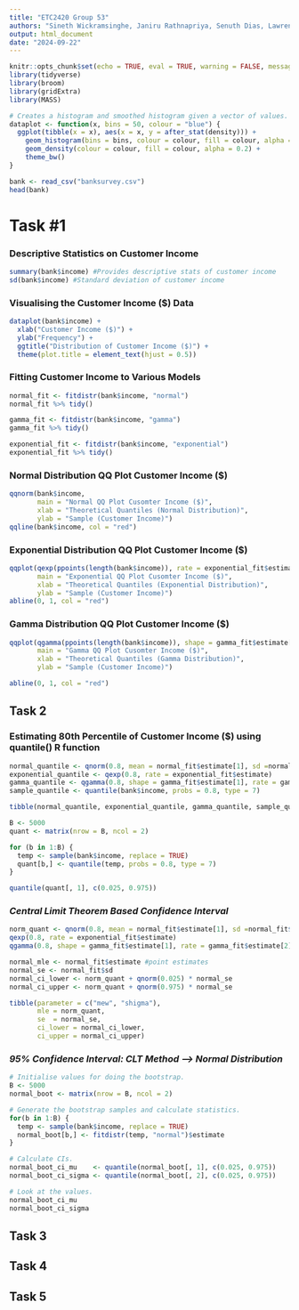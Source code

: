 ---
title: "ETC2420 Group 53"
authors: "Sineth Wickramsinghe, Janiru Rathnapriya, Senuth Dias, Lawrence"
output: html_document
date: "2024-09-22"
---

```{r setup, include=FALSE}
knitr::opts_chunk$set(echo = TRUE, eval = TRUE, warning = FALSE, message = FALSE, error = FALSE)
library(tidyverse)
library(broom)
library(gridExtra)
library(MASS)

# Creates a histogram and smoothed histogram given a vector of values.
dataplot <- function(x, bins = 50, colour = "blue") {
  ggplot(tibble(x = x), aes(x = x, y = after_stat(density))) +
    geom_histogram(bins = bins, colour = colour, fill = colour, alpha = 0.2) +
    geom_density(colour = colour, fill = colour, alpha = 0.2) +
    theme_bw()
}
```

```{r Reading Bank Survey Data}
bank <- read_csv("banksurvey.csv")
head(bank)
```

# **Task #1**

### Descriptive Statistics on Customer Income

```{r Descriptive Statistics}

summary(bank$income) #Provides descriptive stats of customer income 
sd(bank$income) #Standard deviation of customer income 
```
### Visualising the Customer Income ($) Data 

```{r Visualising Data}
dataplot(bank$income) + 
  xlab("Customer Income ($)") + 
  ylab("Frequency") + 
  ggtitle("Distribution of Customer Income ($)") + 
  theme(plot.title = element_text(hjust = 0.5))
```


### Fitting Customer Income to Various Models

```{r Fitting Customer Income to Varuous Models}
normal_fit <- fitdistr(bank$income, "normal")
normal_fit %>% tidy()

gamma_fit <- fitdistr(bank$income, "gamma") 
gamma_fit %>% tidy()

exponential_fit <- fitdistr(bank$income, "exponential") 
exponential_fit %>% tidy()
```

### Normal Distribution QQ Plot Customer Income ($) 

```{r}
qqnorm(bank$income, 
       main = "Normal QQ Plot Cusomter Income ($)",
       xlab = "Theoretical Quantiles (Normal Distribution)", 
       ylab = "Sample (Customer Income)")
qqline(bank$income, col = "red") 
```

### Exponential Distribution QQ Plot Customer Income ($) 


```{r}
qqplot(qexp(ppoints(length(bank$income)), rate = exponential_fit$estimate), bank$income, 
       main = "Exponential QQ Plot Cusomter Income ($)",
       xlab = "Theoretical Quantiles (Exponential Distribution)", 
       ylab = "Sample (Customer Income)")
abline(0, 1, col = "red")
```



### Gamma Distribution QQ Plot Customer Income ($) 


```{r}
qqplot(qgamma(ppoints(length(bank$income)), shape = gamma_fit$estimate["shape"], rate = gamma_fit$estimate["rate"]), bank$income, 
       main = "Gamma QQ Plot Cusomter Income ($)",
       xlab = "Theoretical Quantiles (Gamma Distribution)", 
       ylab = "Sample (Customer Income)") 

abline(0, 1, col = "red")
```



## **Task 2**

### Estimating 80th Percentile of Customer Income ($) using quantile() R function 

```{r}
normal_quantile <- qnorm(0.8, mean = normal_fit$estimate[1], sd =normal_fit$estimate[2])
exponential_quantile <- qexp(0.8, rate = exponential_fit$estimate)
gamma_quantile <- qgamma(0.8, shape = gamma_fit$estimate[1], rate = gamma_fit$estimate[2])
sample_quantile <- quantile(bank$income, probs = 0.8, type = 7)

tibble(normal_quantile, exponential_quantile, gamma_quantile, sample_quantile)
```

```{r}
B <- 5000
quant <- matrix(nrow = B, ncol = 2)

for (b in 1:B) {
  temp <- sample(bank$income, replace = TRUE)
  quant[b,] <- quantile(temp, probs = 0.8, type = 7)
}

quantile(quant[, 1], c(0.025, 0.975))
```

### *Central Limit Theorem Based Confidence Interval* 

```{r}
norm_quant <- qnorm(0.8, mean = normal_fit$estimate[1], sd =normal_fit$estimate[2])
qexp(0.8, rate = exponential_fit$estimate)
qgamma(0.8, shape = gamma_fit$estimate[1], rate = gamma_fit$estimate[2])
```
```{r}
normal_mle <- normal_fit$estimate #point estimates 
normal_se <- normal_fit$sd 
normal_ci_lower <- norm_quant + qnorm(0.025) * normal_se
normal_ci_upper <- norm_quant + qnorm(0.975) * normal_se 

tibble(parameter = c("mew", "shigma"),
       mle = norm_quant,
       se  = normal_se,
       ci_lower = normal_ci_lower,
       ci_upper = normal_ci_upper)
```

### *95% Confidence Interval: CLT Method --> Normal Distribution* 

```{r}
# Initialise values for doing the bootstrap.
B <- 5000
normal_boot <- matrix(nrow = B, ncol = 2)

# Generate the bootstrap samples and calculate statistics.
for(b in 1:B) {
  temp <- sample(bank$income, replace = TRUE)
  normal_boot[b,] <- fitdistr(temp, "normal")$estimate 
}

# Calculate CIs.
normal_boot_ci_mu    <- quantile(normal_boot[, 1], c(0.025, 0.975))
normal_boot_ci_sigma <- quantile(normal_boot[, 2], c(0.025, 0.975))

# Look at the values.
normal_boot_ci_mu
normal_boot_ci_sigma
```


## **Task 3**

## **Task 4**


## **Task 5**
